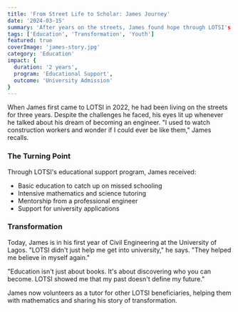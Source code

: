 ```yaml
---
title: 'From Street Life to Scholar: James Journey'
date: '2024-03-15'
summary: 'After years on the streets, James found hope through LOTSI's educational support program. Today, he's pursuing his dream of becoming an engineer.'
tags: ['Education', 'Transformation', 'Youth']
featured: true
coverImage: 'james-story.jpg'
category: 'Education'
impact: {
  duration: '2 years',
  program: 'Educational Support',
  outcome: 'University Admission'
}
---
```


<CustomImage src='james-story.jpg' alt='James at his university admission ceremony'/>

When James first came to LOTSI in 2022, he had been living on the streets for three years. Despite the challenges he faced, his eyes lit up whenever he talked about his dream of becoming an engineer. "I used to watch construction workers and wonder if I could ever be like them," James recalls.

### The Turning Point

Through LOTSI's educational support program, James received:
- Basic education to catch up on missed schooling
- Intensive mathematics and science tutoring
- Mentorship from a professional engineer
- Support for university applications

### Transformation

Today, James is in his first year of Civil Engineering at the University of Lagos. "LOTSI didn't just help me get into university," he says. "They helped me believe in myself again."

<Quote>
"Education isn't just about books. It's about discovering who you can become. LOTSI showed me that my past doesn't define my future."
</Quote>

James now volunteers as a tutor for other LOTSI beneficiaries, helping them with mathematics and sharing his story of transformation.